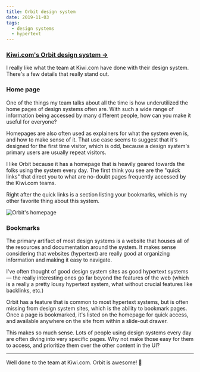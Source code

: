 ```yaml
---
title: Orbit design system
date: 2019-11-03
tags:
  - design systems
  - hypertext
---
```


### [Kiwi.com's Orbit design system&nbsp;→](https://orbit.kiwi)

I really like what the team at Kiwi.com have done with their design system. There's a few details that really stand out.

### Home page

One of the things my team talks about all the time is how underutilized the home pages of design systems often are. With such a wide range of information being accessed by many different people, how can you make it useful for everyone? 

Homepages are also often used as explainers for what the system even is, and how to make sense of it. That use case seems to suggest that it's designed for the first time visitor, which is odd, because a design system's primary users are usually repeat visitors. 

I like Orbit because it has a homepage that is heavily geared towards the folks using the system every day. The first think you see are the "quick links" that direct you to what are no-doubt pages frequently accessed by the Kiwi.com teams. 

Right after the quick links is a section listing your bookmarks, which is my other favorite thing about this system. 

![Orbit's homepage](screenshot-1.png "Orbit does a great job of making its homepage truly useful.")

### Bookmarks

The primary artifact of most design systems is a website that houses all of the resources and documentation around the system. It makes sense considering that websites (hypertext) are really good at organizing information and making it easy to navigate. 

I've often thought of good design system sites as good hypertext systems — the really interesting ones go far beyond the features of the web (which is a really a pretty lousy hypertext system, what without crucial features like backlinks, etc.) 

Orbit has a feature that is common to most hypertext systems, but is often missing from design system sites, which is the ability to bookmark pages. Once a page is bookmarked, it's listed on the homepage for quick access, and available anywhere on the site from within a slide-out drawer.

This makes so much sense. Lots of people using design systems every day are often diving into very specific pages. Why not make those easy for them to access, and prioritize them over the other content in the UI? 

---

Well done to the team at Kiwi.com. Orbit is awesome! 👏